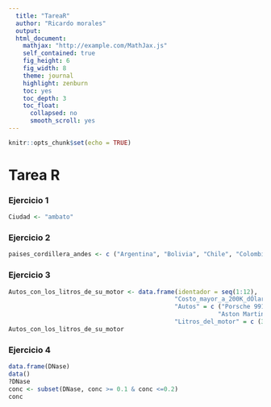 ```yaml
---
  title: "TareaR"
  author: "Ricardo morales"
  output:
  html_document:
    mathjax: "http://example.com/MathJax.js"
    self_contained: true
    fig_height: 6
    fig_width: 8
    theme: journal
    highlight: zenburn
    toc: yes
    toc_depth: 3
    toc_float:
      collapsed: no
      smooth_scroll: yes
---
```


```r
knitr::opts_chunk$set(echo = TRUE)
```

# Tarea R

### Ejercicio 1
```r
Ciudad <- "ambato"
```


### Ejercicio 2
```r
paises_cordillera_andes <- c ("Argentina", "Bolivia", "Chile", "Colombia", "Ecuador", "Peru", "Venezuela")

```

### Ejercicio 3
```r
Autos_con_los_litros_de_su_motor <- data.frame(identador = seq(1:12),
                                              "Costo_mayor_a_200K_dÓlares" = as.factor(c(rep(0, 10), 1, 1)),
                                              "Autos" = c ("Porsche 991 GT2 RS", "BAC Mono", "Koenigsegg Regera", "Caterham Seven 620R", "SSC Ultimate Aero TT", "Fenyr SuperSport", "Porsche 992 Turbo S", "Bugatti Chiron", "McLaren P1",
                                                          "Aston Martin Valkyrie", "Caparo T1", "Bugatti Veyron Super Sport"),
                                              "Litros_del_motor" = c (3.8, 2.3, 4.3, 2.0, 6.9, 5.1, 3.7, 4.0, 2.6, 2.9, 3.6, 5.0 )) #Litros
Autos_con_los_litros_de_su_motor
```
                                              
### Ejercicio 4
```r
data.frame(DNase)
data()
?DNase 
conc <- subset(DNase, conc >= 0.1 & conc <=0.2)
conc
```




